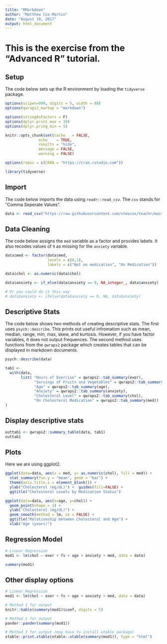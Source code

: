 ```yaml
---
title: "RMarkdown"
author: "Matthew Cox-Martin"
date: "August 10, 2017"
output: html_document
---
```


# This is the exercise from the "Advanced R" tutorial.  

## Setup

The code below sets up the R environment by loading the `tidyverse` package.

```r
options(scipen=999, digits = 5, width = 88)
options(qwraps2_markup = "markdown")

options(stringAsFactors = F)
options(dplyr.print_max = 10)
options(dplyr.pring_min = 5)

knitr::opts_chunk$set(cache   = FALSE,
               echo    = TRUE,
               results = "hide",
               message = FALSE,
               warning = FALSE) 

options(repos = c(CRAN = "https://cran.rstudio.com"))

library(tidyverse)

```

## Import

The code below imports the data using `readr::read_csv`.  The `csv` stands for "Comma Seperate Values".

```r

data <- read_csv("https://raw.githubusercontent.com/vtmacox/teachr/master/data.csv", col_names = TRUE)

```

## Data Cleaning

The code below assigns the `med` variable as a factor and provides labels.  It also recodes values of `9` as missing for the `anxiety` variable.

```r
data$med <- factor(data$med,
                   levels = c(0,1),
                   labels = c("Not on medication", "On Medication"))

data$chol <- as.numeric(data$chol)

data$anxiety <- if_else(data$anxiety == 9, NA_integer_, data$anxiety)

# Or you could do it this way
# data$anxiety <- ifelse(data$anxiety == 9, NA, data$anxiety)

```

## Descriptive Stats

The code below shows two methods of creating descriptive stats.  The first uses `psych::describe`.  This prints out useful infromation such as mean, median, range, min, max, skew, and kurtosis.  However, if you have factor variables, it does not output frequences.  The second method uses functions from the `qwraps2` package which creates tables that can be displayed in markdown documents.  

```r

psych::describe(data)

tab1 <- 
  with(data,
       list( "Hours of Exercise" = qwraps2::tab_summary(exer),
             "Servings of Fruits and Vegetables" = qwraps2::tab_summary(fv),
             "Age" = qwraps2::tab_summary(age),
             "Anxiety" = qwraps2::tab_summary(anxiety),
             "Cholesterol Level" = qwraps2::tab_summary(chol),
             "On Cholesterol Medication" = qwraps2::tab_summary(med))
)

```

## Display descriptive stats

```r

outtab1 <- qwraps2::summary_table(data, tab1)
outtab1

```


## Plots

Here we are using ggplot2.

```r

ggplot(data=data, aes(x = med, y= as.numeric(chol), fill = med)) +
  stat_summary(fun.y = "mean", geom = "bar") + 
  theme(axis.title.x = element_blank()) + 
  ylab("Cholesterol (mg/dL)") +  guides(fill=FALSE) + 
  ggtitle("Cholesterol Levels by Medication Status")

ggplot(data=data, aes(x=age, y=chol)) +
  geom_point(shape = 1) + 
  ylab("Cholesterol (mg/dL)") + 
  geom_smooth(method = lm, se = FALSE) +
  ggtitle("Relationship between Cholesterol and Age") +
  xlab("Age (years)")

```

## Regression Model

```r
# Linear Regression
mod1 <- lm(chol ~ exer + fv + age + anxiety + med, data = data)

summary(mod1)
```

## Other display options

```r
# Linear Regression
mod1 <- lm(chol ~ exer + fv + age + anxiety + med, data = data)

# Method 1 for output
knitr::kable(summary(mod1)$coef, digits = 5)

# Method 2 for output
pander::pander(summary(mod1))

# Method 3 for output (may have to install xtable package)
xtable::print.xtable(xtable::xtable(summary(mod1)), type = "html")
```